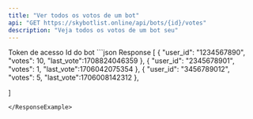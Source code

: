 ```yaml
---
title: "Ver todos os votos de um bot"
api: "GET https://skybotlist.online/api/bots/{id}/votes"
description: "Veja todos os votos de um bot seu"
---
```


<ParamField header="Authorization" type="string" required>
Token de acesso
</ParamField>
<ParamField type="string" path="id" required>
  Id do bot
</ParamField>

<ResponseExample>
```json Response
[
    {
        "user_id": "1234567890",
        "votes": 10,
        "last_vote":1708824046359
    },
    {
        "user_id": "2345678901",
        "votes": 1,
        "last_vote":1706042075354
    },
    {
        "user_id": "3456789012",
        "votes": 5,
        "last_vote":1706008142312
    },
    
]
```
</ResponseExample>